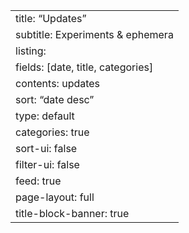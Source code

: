---
title: "Updates"
subtitle: Experiments & ephemera
listing:
  fields: [date, title, categories]
  contents: updates
  sort: "date desc"
  type: default
  categories: true
  sort-ui: false
  filter-ui: false
  feed: true
page-layout: full
title-block-banner: true
---